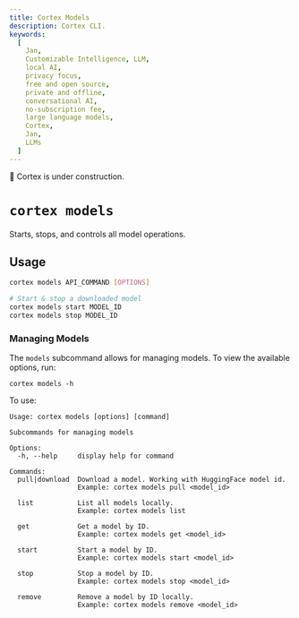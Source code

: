 ```yaml
---
title: Cortex Models
description: Cortex CLI.
keywords:
  [
    Jan,
    Customizable Intelligence, LLM,
    local AI,
    privacy focus,
    free and open source,
    private and offline,
    conversational AI,
    no-subscription fee,
    large language models,
    Cortex,
    Jan,
    LLMs
  ]
---
```



<Callout type="warning">
🚧 Cortex is under construction.
</Callout>

# `cortex models`

Starts, stops, and controls all model operations.

## Usage

```bash
cortex models API_COMMAND [OPTIONS]

# Start & stop a downloaded model
cortex models start MODEL_ID
cortex models stop MODEL_ID
```

### Managing Models

The `models` subcommand allows for managing models. To view the available options, run:

```
cortex models -h
```

To use:

```
Usage: cortex models [options] [command]

Subcommands for managing models

Options:
  -h, --help     display help for command

Commands:
  pull|download  Download a model. Working with HuggingFace model id.
                 Example: cortex models pull <model_id>

  list           List all models locally.
                 Example: cortex models list
  
  get            Get a model by ID.
                 Example: cortex models get <model_id>

  start          Start a model by ID.
                 Example: cortex models start <model_id>

  stop           Stop a model by ID.
                 Example: cortex models stop <model_id>

  remove         Remove a model by ID locally.
                 Example: cortex models remove <model_id>
```
